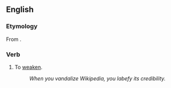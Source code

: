 ==English==
===Etymology===
From {{etyl|la|en}} {{term|labefacere|lang=la}}.

===Verb===
{{en-verb|labefies|labifying|labefied}}

# {{context|obsolete|rare}} To [[weaken]].
#:''When you vandalize Wikipedia, you labefy its credibility.''
